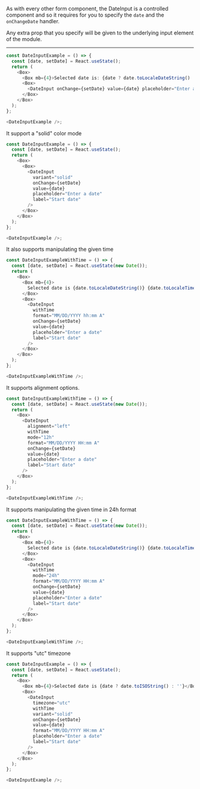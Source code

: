 As with every other form component, the DateInput is a controlled component and so it
requires for you to specify the `date` and the `onChangeDate` handler.

Any extra prop that you specify will be given to the underlying input element of the module.

---

```typescript jsx
const DateInputExample = () => {
  const [date, setDate] = React.useState();
  return (
    <Box>
      <Box mb={4}>Selected date is: {date ? date.toLocaleDateString() : '-'}</Box>
      <Box>
        <DateInput onChange={setDate} value={date} placeholder="Enter a date" label="Start date" />
      </Box>
    </Box>
  );
};

<DateInputExample />;
```

It support a "solid" color mode

```typescript jsx
const DateInputExample = () => {
  const [date, setDate] = React.useState();
  return (
    <Box>
      <Box>
        <DateInput
          variant="solid"
          onChange={setDate}
          value={date}
          placeholder="Enter a date"
          label="Start date"
        />
      </Box>
    </Box>
  );
};

<DateInputExample />;
```

It also supports manipulating the given time

```typescript jsx
const DateInputExampleWithTime = () => {
  const [date, setDate] = React.useState(new Date());
  return (
    <Box>
      <Box mb={4}>
        Selected date is {date.toLocaleDateString()} {date.toLocaleTimeString()}
      </Box>
      <Box>
        <DateInput
          withTime
          format="MM/DD/YYYY hh:mm A"
          onChange={setDate}
          value={date}
          placeholder="Enter a date"
          label="Start date"
        />
      </Box>
    </Box>
  );
};

<DateInputExampleWithTime />;
```

It supports alignment options.

```typescript jsx
const DateInputExampleWithTime = () => {
  const [date, setDate] = React.useState(new Date());
  return (
    <Box>
      <DateInput
        alignment="left"
        withTime
        mode="12h"
        format="MM/DD/YYYY HH:mm A"
        onChange={setDate}
        value={date}
        placeholder="Enter a date"
        label="Start date"
      />
    </Box>
  );
};

<DateInputExampleWithTime />;
```

It supports manipulating the given time in 24h format

```typescript jsx
const DateInputExampleWithTime = () => {
  const [date, setDate] = React.useState(new Date());
  return (
    <Box>
      <Box mb={4}>
        Selected date is {date.toLocaleDateString()} {date.toLocaleTimeString()}
      </Box>
      <Box>
        <DateInput
          withTime
          mode="24h"
          format="MM/DD/YYYY HH:mm A"
          onChange={setDate}
          value={date}
          placeholder="Enter a date"
          label="Start date"
        />
      </Box>
    </Box>
  );
};

<DateInputExampleWithTime />;
```

It supports "utc" timezone

```typescript jsx
const DateInputExample = () => {
  const [date, setDate] = React.useState();
  return (
    <Box>
      <Box mb={4}>Selected date is {date ? date.toISOString() : ''}</Box>
      <Box>
        <DateInput
          timezone="utc"
          withTime
          variant="solid"
          onChange={setDate}
          value={date}
          format="MM/DD/YYYY HH:mm A"
          placeholder="Enter a date"
          label="Start date"
        />
      </Box>
    </Box>
  );
};

<DateInputExample />;
```
